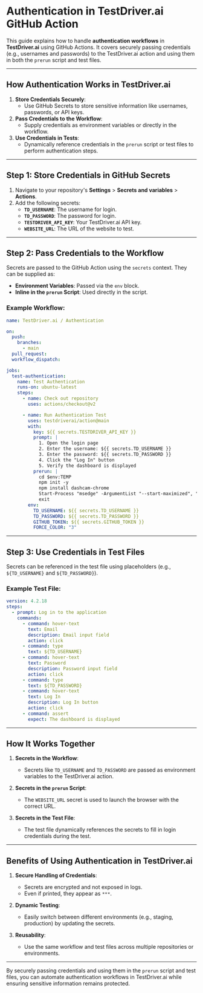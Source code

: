 # Authentication in TestDriver.ai GitHub Action

This guide explains how to handle **authentication workflows** in **TestDriver.ai** using GitHub Actions. It covers securely passing credentials (e.g., usernames and passwords) to the TestDriver.ai action and using them in both the `prerun` script and test files.

---

## How Authentication Works in TestDriver.ai

1. **Store Credentials Securely**:
   - Use GitHub Secrets to store sensitive information like usernames, passwords, or API keys.
2. **Pass Credentials to the Workflow**:
   - Supply credentials as environment variables or directly in the workflow.
3. **Use Credentials in Tests**:
   - Dynamically reference credentials in the `prerun` script or test files to perform authentication steps.

---

## Step 1: Store Credentials in GitHub Secrets

1. Navigate to your repository's **Settings** > **Secrets and variables** > **Actions**.
2. Add the following secrets:
   - **`TD_USERNAME`**: The username for login.
   - **`TD_PASSWORD`**: The password for login.
   - **`TESTDRIVER_API_KEY`**: Your TestDriver.ai API key.
   - **`WEBSITE_URL`**: The URL of the website to test.

---

## Step 2: Pass Credentials to the Workflow

Secrets are passed to the GitHub Action using the `secrets` context. They can be supplied as:
- **Environment Variables**: Passed via the `env` block.
- **Inline in the `prerun` Script**: Used directly in the script.

### Example Workflow:

```yaml
name: TestDriver.ai / Authentication

on:
  push:
    branches:
      - main
  pull_request:
  workflow_dispatch:

jobs:
  test-authentication:
    name: Test Authentication
    runs-on: ubuntu-latest
    steps:
      - name: Check out repository
        uses: actions/checkout@v2

      - name: Run Authentication Test
        uses: testdriverai/action@main
        with:
          key: ${{ secrets.TESTDRIVER_API_KEY }}
          prompt: |
            1. Open the login page
            2. Enter the username: ${{ secrets.TD_USERNAME }}
            3. Enter the password: ${{ secrets.TD_PASSWORD }}
            4. Click the "Log In" button
            5. Verify the dashboard is displayed
          prerun: |
            cd $env:TEMP
            npm init -y
            npm install dashcam-chrome
            Start-Process "msedge" -ArgumentList "--start-maximized", "--load-extension=$(pwd)/node_modules/dashcam-chrome/build", "${{ secrets.WEBSITE_URL }}"
            exit
        env:
          TD_USERNAME: ${{ secrets.TD_USERNAME }}
          TD_PASSWORD: ${{ secrets.TD_PASSWORD }}
          GITHUB_TOKEN: ${{ secrets.GITHUB_TOKEN }}
          FORCE_COLOR: "3"


```


---

## Step 3: Use Credentials in Test Files

Secrets can be referenced in the test file using placeholders (e.g., `${TD_USERNAME}` and `${TD_PASSWORD}`).

### Example Test File:

```yaml
version: 4.2.18
steps:
  - prompt: Log in to the application
    commands:
      - command: hover-text
        text: Email
        description: Email input field
        action: click
      - command: type
        text: ${TD_USERNAME}
      - command: hover-text
        text: Password
        description: Password input field
        action: click
      - command: type
        text: ${TD_PASSWORD}
      - command: hover-text
        text: Log In
        description: Log In button
        action: click
      - command: assert
        expect: The dashboard is displayed


```


---

## How It Works Together

1. **Secrets in the Workflow**:
   - Secrets like `TD_USERNAME` and `TD_PASSWORD` are passed as environment variables to the TestDriver.ai action.

2. **Secrets in the `prerun` Script**:
   - The `WEBSITE_URL` secret is used to launch the browser with the correct URL.

3. **Secrets in the Test File**:
   - The test file dynamically references the secrets to fill in login credentials during the test.

---

## Benefits of Using Authentication in TestDriver.ai

1. **Secure Handling of Credentials**:
   - Secrets are encrypted and not exposed in logs.
   - Even if printed, they appear as `***`.

2. **Dynamic Testing**:
   - Easily switch between different environments (e.g., staging, production) by updating the secrets.

3. **Reusability**:
   - Use the same workflow and test files across multiple repositories or environments.

---

By securely passing credentials and using them in the `prerun` script and test files, you can automate authentication workflows in TestDriver.ai while ensuring sensitive information remains protected.
